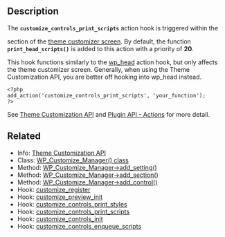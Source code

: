 ==Description==

The '''<tt>customize_controls_print_scripts</tt>''' action hook is triggered within the <tt><head></head></tt> section of the [[Theme_Customization_API|theme customizer screen]]. By default, the function '''<tt>print_head_scripts()</tt>''' is added to this action with a priority of '''20'''.

This hook functions similarly to the [[Plugin_API/Action_Reference/wp_head|wp_head]] action hook, but only affects the theme customizer screen. Generally, when using the Theme Customization API, you are better off hooking into wp_head instead.

<pre>
<?php
add_action('customize_controls_print_scripts', 'your_function');
?>
</pre>

See [[Theme_Customization_API|Theme Customization API]] and [[Plugin API#Actions|Plugin API - Actions]] for more detail.

==Related==

* Info: [[Theme_Customization_API|Theme Customization API]]
* Class: [[Class Reference/WP Customize Manager|WP_Customize_Manager() class]]
* Method: [[Class_Reference/WP_Customize_Manager/add_setting|WP_Customize_Manager->add_setting()]]
* Method: [[Class_Reference/WP_Customize_Manager/add_section|WP_Customize_Manager->add_section()]]
* Method: [[Class_Reference/WP_Customize_Manager/add_control|WP_Customize_Manager->add_control()]]
* Hook: [[Plugin_API/Action_Reference/customize_register|customize_register]]
* Hook: [[Plugin_API/Action_Reference/customize_preview_init|customize_preview_init]]
* Hook: [[Plugin_API/Action_Reference/customize_controls_print_styles|customize_controls_print_styles]]
* Hook: [[Plugin_API/Action_Reference/customize_controls_print_scripts|customize_controls_print_scripts]]
* Hook: [[Plugin_API/Action_Reference/customize_controls_init|customize_controls_init]]
* Hook: [[Plugin_API/Action_Reference/customize_controls_enqueue_scripts|customize_controls_enqueue_scripts]]